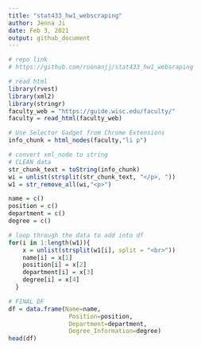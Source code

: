 ```yaml
---
title: "stat433_hw1_webscraping"
author: Jenna Ji
date: Feb 3, 2021
output: github_document
---
```

```r
# repo link
# https://github.com/ruonanjj/stat433_hw1_websraping

# read html
library(rvest)
library(xml2)
library(stringr)
faculty_web = "https://guide.wisc.edu/faculty/"
faculty = read_html(faculty_web)

# Use Selector Gadget from Chrome Extensions
info_chunk = html_nodes(faculty,"li p")

# convert xml_node to string
# CLEAN data
str_chunk_text = toString(info_chunk)
wi = unlist(strsplit(str_chunk_text, "</p>, "))
w1 = str_remove_all(wi,"<p>")

name = c()
position = c()
department = c()
degree = c()

# loop through the data to add into df
for(i in 1:length(w1)){
    x = unlist(strsplit(w1[i], split = "<br>"))
    name[i] = x[1]
    position[i] = x[2]
    department[i] = x[3]
    degree[i] = x[4]
  }

# FINAL DF
df = data.frame(Name=name,
                 Position=position, 
                 Department=department, 
                 Degree_Information=degree)
head(df)
```
